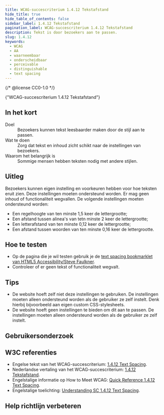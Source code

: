 ```yaml
---
title: WCAG-succescriterium 1.4.12 Tekstafstand
hide_title: true
hide_table_of_contents: false
sidebar_label: 1.4.12 Tekstafstand
pagination_label: WCAG-succescriterium 1.4.12 Tekstafstand
description: Tekst is door bezoekers aan te passen.
slug: 1.4.12
keywords:
  - WCAG
  - AA
  - waarneembaar
  - onderscheidbaar
  - perceivable
  - distinguishable
  - text spacing
---
```


{/* @license CC0-1.0 */}


<WcagHeadingGroup level={1} conformanceLevel="Niveau AA">
  {"WCAG-succescriterium 1.4.12 Tekstafstand"}
</WcagHeadingGroup>

## In het kort

<dl>
  <div class="dl__item">
    <dt class="dl__term">Doel</dt>
    <dd class="dl__definition">Bezoekers kunnen tekst leesbaarder maken door de stijl aan te passen.</dd>
  </div>
  <div class="dl__item">
    <dt class="dl__term">Wat te doen</dt>
    <dd class="dl__definition">Zorg dat tekst en inhoud zicht schikt naar de instellingen van bezoekers.</dd>
  </div>
  <div class="dl__item">
    <dt class="dl__term">Waarom het belangrijk is</dt>
    <dd class="dl__definition">Sommige mensen hebben teksten nodig met andere stijlen.</dd>
  </div>
</dl>

## Uitleg

<Summary />

Bezoekers kunnen eigen instelling en voorkeuren hebben voor hoe teksten eruit zien. Deze instellingen moeten ondersteund worden. Er mag geen inhoud of functionaliteit wegvallen. De volgende instellingen moeten ondersteund worden:

- Een regelhoogte van ten minste 1,5 keer de lettergrootte;
- Een afstand tussen alinea's van tetn minste 2 keer de lettergrootte;
- Een letterafstand van ten minste 0,12 keer de lettergrootte;
- Een afstand tussen woorden van ten minste 0,16 keer de lettergrootte.

## Hoe te testen

- Op de pagina die je wil testen gebruik je de [<span lang="en">text spacing bookmarklet</span> van HTML5 Accessibility/Steve Faulkner](https://www.html5accessibility.com/tests/tsbookmarklet.html).
- Controleer of er geen tekst of functionaliteit wegvalt.

## Tips

- De website hoeft zelf niet deze instellingen te gebruiken. De instellingen moeten alleen ondersteund worden als de gebruiker ze zelf instelt. Denk hierbij bijvoorbeeld aan eigen custom CSS-stylesheets.
- De website hoeft geen instellingen te bieden om dit aan te passen. De instellingen moeten alleen ondersteund worden als de gebruiker ze zelf instelt.

## Gebruikersonderzoek

<CTAGebruikersonderzoek />

## W3C referenties

- Engelse tekst van het WCAG-succescriterium: [<span lang="en">1.4.12 Text Spacing</span>](https://www.w3.org/TR/WCAG22/#text-spacing).
- Nederlandse vertaling van het WCAG-succescriterium: [1.4.12 Tekstafstand](https://www.w3.org/Translations/WCAG22-nl/#tekstafstand).
- Engelstalige informatie op <span lang="en">How to Meet WCAG</span>: [<span lang="en">Quick Reference 1.4.12 Text Spacing</span>](https://www.w3.org/WAI/WCAG22/quickref/#text-spacing).
- Engelstalige toelichting: [<span lang="en">Understanding SC 1.4.12 Text Spacing</span>](https://www.w3.org/WAI/WCAG22/Understanding/text-spacing.html).

<SpotlightSection>
  <Markdown omitH1 headinglevel={3}>
    <Disclaimer />
  </Markdown>
</SpotlightSection>

## Help richtlijn verbeteren

<Markdown omitH1 headinglevel={3}>
  <WCAGFooterInfo />
</Markdown>
